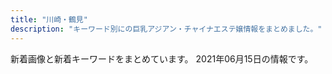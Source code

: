 ```yaml
---
title: "川崎・鶴見"
description: "キーワード別にの巨乳アジアン・チャイナエステ嬢情報をまとめました。"
---
```


新着画像と新着キーワードをまとめています。
2021年06月15日の情報です。

<DmmAffiliateIns />
<KeywordTable
  shops={
    [
    {
        "station": "JR\u9db4\u898b\u99c5\u6771\u53e3",
        "keywords": {},
        "name": "\u30a2\u30f3\u30b8\u30e5",
        "url": "http://relax-aroma.xyz/",
        "img_links": [
            "http://relax-aroma.xyz/images/cg02.jpg",
            "http://relax-aroma.xyz/images/sw_tel.png",
            "http://relax-aroma.xyz/images/cg05.jpg",
            "http://relax-aroma.xyz/images/con01.jpg",
            "http://relax-aroma.xyz/images/cg03.jpg",
            "http://relax-aroma.xyz/images/head_interior.jpg",
            "http://relax-aroma.xyz/images/con02.jpg",
            "http://relax-aroma.xyz/images/sys03.jpg",
            "http://relax-aroma.xyz/images/mainvisual_02.jpg",
            "http://relax-aroma.xyz/images/req_03.jpg",
            "http://relax-aroma.xyz/images/sys01.jpg",
            "http://relax-aroma.xyz/images/sys02.jpg",
            "http://relax-aroma.xyz/images/mainvisual_01_s.jpg",
            "http://relax-aroma.xyz/images/cg04.jpg",
            "http://relax-aroma.xyz/images/mainvisual_01.jpg",
            "http://relax-aroma.xyz/images/cg06.jpg",
            "http://relax-aroma.xyz/images/icon_new.png",
            "http://relax-aroma.xyz/images/con03.jpg",
            "http://relax-aroma.xyz/images/sw_home.png",
            "http://relax-aroma.xyz/images/sns_9_pink.jpg",
            "http://relax-aroma.xyz/images/cg01.jpg",
            "http://relax-aroma.xyz/images/trigger.jpg",
            "http://relax-aroma.xyz/images/head_therapist.jpg"
        ]
    },
    {
        "station": "JR\u9db4\u898b\u99c5\u6771\u53e3",
        "img_links": [],
        "keywords": {},
        "name": "\u521d\u604b",
        "url": "https://hatsukoi.est.cm/"
    },
    {
        "url": "http://www.fukuen.in/",
        "img_links": [
            "http://www.fukuen.in/img/girl/extra/yuki_20210310_7.jpg",
            "http://www.fukuen.in/img/girl/main/smain1749a0bb7126fb76055ba03269b5d845204.jpg",
            "http://www.fukuen.in/img/material/shiatsu4rev1.jpg",
            "http://www.fukuen.in/img/material/sentai1.jpg",
            "http://www.fukuen.in/img/girl/main/smain133ec1dcb677e5be350bb150449f6c30de9.jpg",
            "http://www.fukuen.in/img/girl/main/smain161ccde286216ee7496f9b79d0ccb1211b0.jpg",
            "http://www.fukuen.in/img/material/shiatsu5rev1.jpg",
            "http://www.fukuen.in/img/girl/list/slist7a7cd4a2a61a08aea05c874262bd2983c.jpg",
            "http://www.fukuen.in/img/girl/list/slist1154c6465b3e80f1950af663ae9de86840.jpg",
            "http://www.fukuen.in/img/material/shiatsu1.jpg",
            "http://www.fukuen.in/img/girl/main/smain15318ef4be37dd1bb9ff85c2afa5d75a51b.jpg",
            "http://www.fukuen.in/img/girl/main/smain513f8bf8e4517330b71f7b182328a05400.jpg",
            "http://www.fukuen.in/img/girl/extra/hotaru200809_2min75.jpg",
            "http://www.fukuen.in/img/material/arrow_prev.png",
            "http://www.fukuen.in/img/girl/extra/haruka_20210313_4.jpg",
            "http://www.fukuen.in/img/girl/main/smain23a5f5188f9c41ddb221fc0bead2a8556b.jpg",
            "http://www.fukuen.in/img/girl/extra/haruka_20210313_2.jpg",
            "http://www.fukuen.in/img/girl/extra/yuki_20210310_2.jpg",
            "http://www.fukuen.in/img/girl/extra/haruka_20210313_1.jpg",
            "http://www.fukuen.in/img/girl/main/smain14440463708cafed5ed2857e0fb652102bb.jpg",
            "http://www.fukuen.in/img/girl/main/smain435ef08e32ca6d2936eee599647ef1be42.jpg",
            "http://www.fukuen.in/img/girl/list/swest13a9012a45cd10e4bbf815bf1cd1dfb50a.jpg",
            "http://www.fukuen.in/img/girl/pickup/pickup20210316225343.jpg",
            "http://www.fukuen.in/img/material/oil1.jpg",
            "http://www.fukuen.in/img/material/bath.jpg",
            "http://www.fukuen.in/img/girl/list/slist156b2c0b72e6f061c42ebccbc63e13d7c5.jpg",
            "http://www.fukuen.in/img/girl/main/smain14540463708cafed5ed2857e0fb652102bb.jpg",
            "http://www.fukuen.in/img/girl/extra/haruka_20210313_3.jpg",
            "http://www.fukuen.in/img/girl/list/slist8fbaefba79306aed7d52f3369481c4f79.jpg",
            "http://www.fukuen.in/img/girl/extra/ai_20200914_3.jpg",
            "http://www.fukuen.in/img/girl/main/smain114a604c7246ee7ef21ea1371bf0f8ae541.jpg",
            "http://www.fukuen.in/img/girl/main/smain721ab20435a050b6117e25de016c851a5e.jpg",
            "http://www.fukuen.in/img/material/akasuri1.jpg",
            "http://www.fukuen.in/img/news/news20210611_riri.jpg",
            "http://www.fukuen.in/img/girl/main/smain1632e39562f0230b9b51859f7d67c9ba3fc.jpg",
            "http://www.fukuen.in/img/girl/main/smain1759a0bb7126fb76055ba03269b5d845204.jpg",
            "http://www.fukuen.in/img/girl/main/smain11372fb92a183b52eed6697b1dc18d650f.jpg",
            "http://www.fukuen.in/img/material/akasuri3.jpg",
            "http://www.fukuen.in/img/girl/list/swest4f486b583999cfcec7913d7843c608159.jpg",
            "http://www.fukuen.in/img/girl/main/smain131a9012a45cd10e4bbf815bf1cd1dfb50a.jpg",
            "http://www.fukuen.in/img/girl/main/smain134ec1dcb677e5be350bb150449f6c30de9.jpg",
            "http://www.fukuen.in/img/girl/pickup/pickup20210611102305.jpg",
            "http://www.fukuen.in/img/girl/list/slist13198a095a589d6e99c04b29b48a066f60.jpg",
            "http://www.fukuen.in/img/girl/main/smain82429f69a5e0facf26b5c596ab5374c79a.jpg",
            "http://www.fukuen.in/img/girl/main/smain1435a475e5294d8872e2908b6e44ff2fd28.jpg",
            "http://www.fukuen.in/img/girl/main/smain135ec1dcb677e5be350bb150449f6c30de9.jpg",
            "http://www.fukuen.in/img/material/sentai4.jpg",
            "http://www.fukuen.in/img/girl/main/smain13372fb92a183b52eed6697b1dc18d650f.jpg",
            "http://www.fukuen.in/img/material/shiatsu3.jpg",
            "http://www.fukuen.in/img/girl/main/smain711ab20435a050b6117e25de016c851a5e.jpg",
            "http://www.fukuen.in/img/girl/list/swest1768dbbfdf9b8041399246bb7ae21124f0.jpg",
            "http://www.fukuen.in/img/girl/extra/yuki_20210310_5.jpg",
            "http://www.fukuen.in/img/girl/main/smain15218ef4be37dd1bb9ff85c2afa5d75a51b.jpg",
            "http://www.fukuen.in/img/girl/list/slist21d95f10417cbe687c362ac86a6caaf51.jpg",
            "http://www.fukuen.in/img/girl/main/smain15118ef4be37dd1bb9ff85c2afa5d75a51b.jpg",
            "http://www.fukuen.in/img/girl/main/smain17168dbbfdf9b8041399246bb7ae21124f0.jpg",
            "http://www.fukuen.in/img/girl/main/smain12372fb92a183b52eed6697b1dc18d650f.jpg",
            "http://www.fukuen.in/img/girl/extra/yuki_20210310_6.jpg",
            "http://www.fukuen.in/img/material/sentai2.jpg",
            "http://www.fukuen.in/img/girl/main/smain83429f69a5e0facf26b5c596ab5374c79a.jpg",
            "http://www.fukuen.in/img/girl/extra/ai_20200914_2.jpg",
            "http://www.fukuen.in/img/girl/extra/riri_20210607_6.jpg",
            "http://www.fukuen.in/img/girl/main/smain52fb1c032274e28d599eed619e1bedc3e4.jpg",
            "http://www.fukuen.in/img/girl/list/swest72b8648aae56da25b7c7573dc007cc2de.jpg",
            "http://www.fukuen.in/img/material/front.jpg",
            "http://www.fukuen.in/img/girl/main/smain112a604c7246ee7ef21ea1371bf0f8ae541.jpg",
            "http://www.fukuen.in/img/girl/main/smain8415e8cbb1c49eb7c8caa026cbfa4e5e53.jpg",
            "http://www.fukuen.in/img/girl/extra/hotaru200809_3min75.jpg",
            "http://www.fukuen.in/img/material/shiatsu6.jpg",
            "http://www.fukuen.in/img/girl/main/smain22a5f5188f9c41ddb221fc0bead2a8556b.jpg",
            "http://www.fukuen.in/img/material/oil5.jpg",
            "http://www.fukuen.in/img/girl/main/smain1729a0bb7126fb76055ba03269b5d845204.jpg",
            "http://www.fukuen.in/img/material/image_auth.png",
            "http://www.fukuen.in/img/girl/main/smain1642e39562f0230b9b51859f7d67c9ba3fc.jpg",
            "http://www.fukuen.in/img/material/oil2.jpg",
            "http://www.fukuen.in/img/girl/extra/riri_20210607_1.jpg",
            "http://www.fukuen.in/img/girl/main/smain1739a0bb7126fb76055ba03269b5d845204.jpg",
            "http://www.fukuen.in/img/material/oil3.jpg",
            "http://www.fukuen.in/img/girl/main/smain1622e39562f0230b9b51859f7d67c9ba3fc.jpg",
            "http://www.fukuen.in/img/girl/extra/yuki_20210310_3.jpg",
            "http://www.fukuen.in/img/material/oil6.jpg",
            "http://www.fukuen.in/img/girl/extra/riri_20210607_2.jpg",
            "http://www.fukuen.in/img/girl/main/smain141e48573960397dac752f153b86f52127e.jpg",
            "http://www.fukuen.in/img/girl/extra/risa_20200923_3.jpg",
            "http://www.fukuen.in/img/girl/extra/ai_20200914_1.jpg",
            "http://www.fukuen.in/img/girl/main/smain21a5f5188f9c41ddb221fc0bead2a8556b.jpg",
            "http://www.fukuen.in/img/material/akasuri6rev1.jpg",
            "http://www.fukuen.in/img/girl/list/swest16ccde286216ee7496f9b79d0ccb1211b0.jpg",
            "http://www.fukuen.in/img/girl/list/swest11a00cec64c1902f8f81d6458bd81ecc3.jpg",
            "http://www.fukuen.in/img/material/akasuri4.jpg",
            "http://www.fukuen.in/img/girl/main/smain41f486b583999cfcec7913d7843c608159.jpg",
            "http://www.fukuen.in/img/girl/extra/hotaru200809_4min75.jpg",
            "http://www.fukuen.in/img/camp/20210405_spring.png",
            "http://www.fukuen.in/img/girl/list/swest25902fb05705d4f4dcd3bb55fc78d46ee.jpg",
            "http://www.fukuen.in/img/girl/main/smain746910286ab0a44682bfc6f093f287b998.jpg",
            "http://www.fukuen.in/img/girl/extra/riri_20210607_5.jpg",
            "http://www.fukuen.in/img/girl/main/smain16596f3ae3a738e965bce7cf30f028138bf.jpg",
            "http://www.fukuen.in/img/girl/list/slist48970948df1b5f673ddccf8bdc1c27ca3.jpg",
            "http://www.fukuen.in/img/girl/list/swest5751a73c1d67d106b755f2a10f214b1fb.jpg",
            "http://www.fukuen.in/img/material/sentai6rev1.jpg",
            "http://www.fukuen.in/img/girl/list/slist1768dbbfdf9b8041399246bb7ae21124f0.jpg",
            "http://www.fukuen.in/img/material/akasuri5rev1.jpg",
            "http://www.fukuen.in/img/material/oil4.jpg",
            "http://www.fukuen.in/img/girl/list/slist11a00cec64c1902f8f81d6458bd81ecc3.jpg",
            "http://www.fukuen.in/img/girl/extra/risa_20200923_5.jpg",
            "http://www.fukuen.in/img/camp/20210501.png",
            "http://www.fukuen.in/img/girl/main/smain113a604c7246ee7ef21ea1371bf0f8ae541.jpg",
            "http://www.fukuen.in/img/girl/list/slist14e48573960397dac752f153b86f52127e.jpg",
            "http://www.fukuen.in/img/girl/list/swest1154c6465b3e80f1950af663ae9de86840.jpg",
            "http://www.fukuen.in/img/girl/extra/risa_20200923_1.jpg",
            "http://www.fukuen.in/img/girl/extra/hotaru200809_1min75.jpg",
            "http://www.fukuen.in/img/girl/main/smain81429f69a5e0facf26b5c596ab5374c79a.jpg",
            "http://www.fukuen.in/img/girl/list/slist5751a73c1d67d106b755f2a10f214b1fb.jpg",
            "http://www.fukuen.in/img/girl/main/smain736910286ab0a44682bfc6f093f287b998.jpg",
            "http://www.fukuen.in/img/girl/extra/ai_20200914_4.jpg",
            "http://www.fukuen.in/img/girl/main/smain132ec1dcb677e5be350bb150449f6c30de9.jpg",
            "http://www.fukuen.in/img/girl/pickup/pickup20210316234129.jpg",
            "http://www.fukuen.in/img/girl/list/slist162e6c2df06bb88ecc8206bde612ab9625.jpg",
            "http://www.fukuen.in/img/girl/list/swest8fbaefba79306aed7d52f3369481c4f79.jpg",
            "http://www.fukuen.in/img/girl/extra/yuki_20210310_1.jpg",
            "http://www.fukuen.in/img/material/sentai3.jpg",
            "http://www.fukuen.in/img/girl/list/swest145a475e5294d8872e2908b6e44ff2fd28.jpg",
            "http://www.fukuen.in/img/girl/extra/risa_20200923_4.jpg",
            "http://www.fukuen.in/img/camp/20200610_shinki.jpg",
            "http://www.fukuen.in/img/girl/main/smain53fb1c032274e28d599eed619e1bedc3e4.jpg",
            "http://www.fukuen.in/img/girl/extra/riri_20210607_3.jpg",
            "http://www.fukuen.in/img/girl/list/swest156b2c0b72e6f061c42ebccbc63e13d7c5.jpg",
            "http://www.fukuen.in/img/girl/extra/yuki_20210310_4.jpg",
            "http://www.fukuen.in/img/girl/pickup/pickup20210316230958.jpg",
            "http://www.fukuen.in/img/girl/main/smain425ef08e32ca6d2936eee599647ef1be42.jpg",
            "http://www.fukuen.in/img/girl/pickup/pickup20210608103919.jpg",
            "http://www.fukuen.in/img/girl/extra/riri_20210607_4.jpg",
            "http://www.fukuen.in/img/girl/main/smain115a604c7246ee7ef21ea1371bf0f8ae541.jpg",
            "http://www.fukuen.in/img/girl/extra/haruka_20210313_5.jpg",
            "http://www.fukuen.in/img/material/arrow_next.png",
            "http://www.fukuen.in/img/girl/main/smain1425a475e5294d8872e2908b6e44ff2fd28.jpg",
            "http://www.fukuen.in/img/material/sentai5rev1.jpg",
            "http://www.fukuen.in/img/material/shiatsu2.jpg",
            "http://www.fukuen.in/img/girl/extra/risa_20200923_2.jpg",
            "http://www.fukuen.in/img/material/akasuri2rev1.jpg",
            "http://www.fukuen.in/img/news/news20210611_kaoru.jpg",
            "http://www.fukuen.in/img/girl/main/smain11154c6465b3e80f1950af663ae9de86840.jpg"
        ],
        "name": "\u798f\u7e01\u30fbFUKUEN",
        "station": "JR\u9db4\u898b\u99c5\u6771\u53e3",
        "keywords": {
            "G": 4,
            "\u80f8": 1,
            "\u30bb\u30af\u30b7\u30fc": 2
        }
    },
    {
        "station": "\u9db4\u898b\u99c5\u6771\u53e3",
        "url": "http://t-lucky.work/",
        "name": "Lucky\u30fb\u30e9\u30c3\u30ad\u30fc",
        "keywords": {},
        "img_links": [
            "http://t-lucky.work/staff/aya.jpg",
            "http://t-lucky.work/sp/images/pc.jpg",
            "http://t-lucky.work/sp/img/yuki1.jpg",
            "http://t-lucky.work/img/yuki1.jpg",
            "http://t-lucky.work/sp/images/top.jpg",
            "http://t-lucky.work/images/1.jpg",
            "http://t-lucky.work/sp/staff/yuyu.jpg",
            "http://t-lucky.work/images/int2.jpg",
            "http://t-lucky.work/staff/rina.jpg",
            "http://t-lucky.work/images/staff_t.jpg",
            "http://t-lucky.work/staff/yumi.jpg",
            "http://t-lucky.work/sp/images/int1.jpg",
            "http://t-lucky.work/staff/rei.jpg",
            "http://t-lucky.work/images/news.jpg",
            "http://t-lucky.work/img/rei1.jpg",
            "http://t-lucky.work/images/9.jpg",
            "http://t-lucky.work/images/3.jpg",
            "http://t-lucky.work/sp/staff/aya.jpg",
            "http://t-lucky.work/images/5.jpg",
            "http://t-lucky.work/images/interior_t.jpg",
            "http://t-lucky.work/staff/yuyu.jpg",
            "http://t-lucky.work/images/sys2.jpg",
            "http://t-lucky.work/sp/images/staff_t.jpg",
            "http://t-lucky.work/sp/img/emi1.jpg",
            "http://t-lucky.work/staff/mimi.jpg",
            "http://t-lucky.work/sp/images/ac1.jpg",
            "http://t-lucky.work/sp/images/interior_t.jpg",
            "http://t-lucky.work/sp/images/sys1.jpg",
            "http://t-lucky.work/sp/staff/emi.jpg",
            "http://t-lucky.work/staff/yuki.jpg",
            "http://t-lucky.work/img/yuyu1.jpg",
            "http://t-lucky.work/staff/emi.jpg",
            "http://t-lucky.work/sp/img/rina1.jpg",
            "http://t-lucky.work/sp/images/head.jpg",
            "http://t-lucky.work/sp/images/int2.jpg",
            "http://t-lucky.work/staff/mika.jpg",
            "http://t-lucky.work/images/7.jpg",
            "http://t-lucky.work/sp/img/mimi1.jpg",
            "http://t-lucky.work/images/2.jpg",
            "http://t-lucky.work/images/sys3.jpg",
            "http://t-lucky.work/images/b2.jpg",
            "http://t-lucky.work/sp/img/mika1.jpg",
            "http://t-lucky.work/img/mimi1.jpg",
            "http://t-lucky.work/images/sys1.jpg",
            "http://t-lucky.work/images/head.jpg",
            "http://t-lucky.work/sp/images/menu/staff.jpg",
            "http://t-lucky.work/img/mika1.jpg",
            "http://t-lucky.work/sp/images/sys2.jpg",
            "http://t-lucky.work/images/8.jpg",
            "http://t-lucky.work/sp/img/aya1.jpg",
            "http://t-lucky.work/sp/staff/rina.jpg",
            "http://t-lucky.work/images/ta.jpg",
            "http://t-lucky.work/sp/images/newsb.jpg",
            "http://t-lucky.work/img/emi1.jpg",
            "http://t-lucky.work/sp/images/topgirl.jpg",
            "http://t-lucky.work/sp/img/yuyu1.jpg",
            "http://t-lucky.work/sp/menu/top.jpg",
            "http://t-lucky.work/sp/staff/mimi.jpg",
            "http://t-lucky.work/images/sm.jpg",
            "http://t-lucky.work/images/b3.jpg",
            "http://t-lucky.work/sp/images/rec1.jpg",
            "http://t-lucky.work/images/int1.jpg",
            "http://t-lucky.work/images/b1.jpg",
            "http://t-lucky.work/sp/menu/staff.jpg",
            "http://t-lucky.work/sp/staff/mika.jpg",
            "http://t-lucky.work/sp/img/rei1.jpg",
            "http://t-lucky.work/sp/images/b2.jpg",
            "http://t-lucky.work/sp/menu/interior.jpg",
            "http://t-lucky.work/img/rina1.jpg",
            "http://t-lucky.work/sp/images/news.jpg",
            "http://t-lucky.work/images/tr.jpg",
            "http://t-lucky.work/sp/staff/yuki.jpg",
            "http://t-lucky.work/sp/staff/yumi.jpg",
            "http://t-lucky.work/images/6.jpg",
            "http://t-lucky.work/images/line.png",
            "http://t-lucky.work/img/aya1.jpg",
            "http://t-lucky.work/img/yumi1.jpg",
            "http://t-lucky.work/sp/images/b3.jpg",
            "http://t-lucky.work/sp/images/b1.jpg",
            "http://t-lucky.work/sp/images/tel.jpg",
            "http://t-lucky.work/sp/images/menu/top.jpg",
            "http://t-lucky.work/sp/staff/rei.jpg",
            "http://t-lucky.work/images/4.jpg",
            "http://t-lucky.work/sp/images/footer.jpg",
            "http://t-lucky.work/images/sys4.jpg",
            "http://t-lucky.work/sp/img/yumi1.jpg"
        ]
    },
    {
        "url": "http://cizanasr.xyz/",
        "station": "JR\u9db4\u898b\u99c5\u6771\u53e3",
        "name": "\u7652\u3057\u306e\u7f8e\u4eba",
        "img_links": [
            "http://cizanasr.xyz/static/picture/tit_new.png",
            "http://cizanasr.xyz/static/picture/tit_staff01.png",
            "http://cizanasr.xyz/static/picture/tit_staff02.png",
            "http://cizanasr.xyz/static/picture/sp_tit_therapist.png",
            "http://cizanasr.xyz/uploads/210529/1-210529110451917.jpg",
            "http://cizanasr.xyz/static/picture/tit_therapist.png",
            "http://cizanasr.xyz/static/picture/top.jpg",
            "http://cizanasr.xyz/static/picture/room2.jpg",
            "http://cizanasr.xyz/static/picture/room3.jpg",
            "http://cizanasr.xyz/static/picture/maining.jpg",
            "http://cizanasr.xyz/static/picture/img_tel.png",
            "http://cizanasr.xyz/static/picture/room4.jpg",
            "http://cizanasr.xyz/static/picture/sp_tit_staff02.png",
            "http://cizanasr.xyz/static/picture/sp_tit_new.png",
            "http://cizanasr.xyz/uploads/210529/1-21052911035S39.jpg",
            "http://cizanasr.xyz/uploads/210529/1-210529110422206.jpg",
            "http://cizanasr.xyz/static/picture/sp_tit_staff01.png",
            "http://cizanasr.xyz/static/picture/room1.jpg"
        ],
        "keywords": {
            "D": 4,
            "89": 4,
            "94": 4,
            "C": 8
        }
    },
    {
        "name": "Smile",
        "station": "\u4eac\u6025\u9db4\u898b\u99c5\u6771\u53e3",
        "keywords": {
            "C": 16,
            "D": 4,
            "E": 2
        },
        "img_links": [
            "http://tsurumi-est.xyz/g3.jpg",
            "http://tsurumi-est.xyz/images/s_staff.png",
            "http://cdn.dino-es.com/images/logo/88x31NewDinoEs.png",
            "http://tsurumi-est.xyz/images/g2.jpg",
            "http://tsurumi-est.xyz/images/int2.jpg",
            "http://tsurumi-est.xyz/images/g5.jpg",
            "http://tsurumi-est.xyz/images/int1.jpg",
            "http://tsurumi-est.xyz/images/mobile.png",
            "http://tsurumi-est.xyz/g2.jpg",
            "http://tsurumi-est.xyz/images/flash.jpg",
            "http://tsurumi-est.xyz/images/g3.jpg",
            "http://tsurumi-est.xyz/images/s_staff1.png",
            "http://tsurumi-est.xyz/images/flash2.jpg",
            "http://tsurumi-est.xyz/images/top.jpg",
            "http://tsurumi-est.xyz/images/g0.jpg",
            "http://tsurumi-est.xyz/images/g1.jpg",
            "http://tsurumi-est.xyz/images/mens-esthe1.png",
            "http://momipara.jp/img/link/momi88.jpg",
            "http://tsurumi-est.xyz/g1.jpg",
            "http://tsurumi-est.xyz/g0.jpg"
        ],
        "url": "http://tsurumi-est.xyz/"
    },
    {
        "img_links": [
            "http://deli-esthe.jpn.mn/photos/sites/66/2021/05/2021052910482710.jpg",
            "http://deli-esthe.jpn.mn/images/tit_therapist.png",
            "http://deli-esthe.jpn.mn/images/maining.jpg",
            "http://deli-esthe.jpn.mn/photos/sites/66/2021/05/2021052910430612.jpg",
            "http://deli-esthe.jpn.mn/images/top.jpg",
            "http://deli-esthe.jpn.mn/images/tit_staff02.png",
            "http://deli-esthe.jpn.mn/photos/sites/66/2021/05/2021052910430711.jpg",
            "http://deli-esthe.jpn.mn/images/sp_tit_therapist.png",
            "http://deli-esthe.jpn.mn/images/sp_tit_staff01.png",
            "http://deli-esthe.jpn.mn/images/img_tel.png",
            "http://deli-esthe.jpn.mn/images/sp_tit_staff02.png",
            "http://deli-esthe.jpn.mn/images/tit_new.png",
            "http://deli-esthe.jpn.mn/images/sp_top.jpg",
            "http://deli-esthe.jpn.mn/images/sp_tit_new.png",
            "http://deli-esthe.jpn.mn/photos/sites/66/2021/05/2021052910442895.jpg",
            "http://deli-esthe.jpn.mn/images/tit_staff01.png",
            "http://deli-esthe.jpn.mn/images/room1.jpg",
            "http://deli-esthe.jpn.mn/images/room3.jpg",
            "http://deli-esthe.jpn.mn/images/room2.jpg",
            "http://deli-esthe.jpn.mn/images/card.jpg",
            "http://deli-esthe.jpn.mn/photos/sites/66/2021/05/2021052910533749.jpg",
            "http://deli-esthe.jpn.mn/images/room4.png",
            "http://deli-esthe.jpn.mn/photos/sites/66/2020/06/2020062113130967.jpg"
        ],
        "name": "\u307c\u304f\u306e\u30c7\u30ea\u30a8\u30b9\u30c6",
        "url": "http://deli-esthe.jpn.mn/",
        "station": "JR\u5ddd\u5d0e\u99c5\u6771\u53e3",
        "keywords": {
            "D": 30,
            "E": 4,
            "87": 22,
            "86": 12
        }
    },
    {
        "img_links": [
            "http://www.iyasi-massage.com/images/staff/sta_0z6.jpg",
            "http://www.iyasi-massage.com/images/gallery/gallery_01.jpg",
            "http://www.iyasi-massage.com/images/staff/sta_04.jpg",
            "http://www.iyasi-massage.com/images/top/top_05.jpg",
            "http://www.iyasi-massage.com/images/gallery/gallery_402.jpg",
            "http://www.iyasi-massage.com/images/gallery/gallery_top.jpg",
            "http://www.iyasi-massage.com/images/top/top_02.jpg",
            "http://www.iyasi-massage.com/images/staff_one/staff_one_03.jpg",
            "http://www.iyasi-massage.com/images/staff/sta_0z9.jpg",
            "http://www.iyasi-massage.com/images/gallery/gallery_104.jpg",
            "http://www.iyasi-massage.com/images/staff/sta_010.jpg",
            "http://www.iyasi-massage.com/images/staff_image/staff_d05.jpg",
            "http://www.iyasi-massage.com/images/staff/sta_023.jpg",
            "http://www.iyasi-massage.com/images/system/syatem_303.jpg",
            "http://www.iyasi-massage.com/images/staff_one/staff_one_07.png",
            "http://www.iyasi-massage.com/images/top/top_01.jpg",
            "http://www.iyasi-massage.com/images/staff/sta_08.jpg",
            "http://www.iyasi-massage.com/images/staff/sta_0z2.jpg",
            "http://www.iyasi-massage.com/images/gallery/gallery_401.jpg",
            "http://www.iyasi-massage.com/images/gallery/gallery_103.jpg",
            "http://www.iyasi-massage.com/images/home/index_tel.jpg",
            "http://www.iyasi-massage.com/images/staff_image/staff_d04.jpg",
            "http://www.iyasi-massage.com/images/staff/staff_top.jpg",
            "http://www.iyasi-massage.com/images/staff_image/staff_d01.jpg",
            "http://www.iyasi-massage.com/images/top/top_08.png",
            "http://www.iyasi-massage.com/images/staff/sta_07.jpg",
            "http://www.iyasi-massage.com/images/home/top_qp.jpg",
            "http://www.iyasi-massage.com/images/staff_image/staff_d06.jpg",
            "http://www.iyasi-massage.com/images/staff_one/staff_one_01.jpg",
            "http://www.iyasi-massage.com/images/home/index_page_top.jpg",
            "http://www.iyasi-massage.com/images/home/index_03.jpg",
            "http://www.iyasi-massage.com/images/home/QR.png",
            "http://www.iyasi-massage.com/images/system/syatem_301.jpg",
            "http://www.iyasi-massage.com/images/staff/sta_03.jpg",
            "http://www.iyasi-massage.com/images/staff/sta_01.jpg",
            "http://www.iyasi-massage.com/images/staff_image/staff_d03.jpg",
            "http://www.iyasi-massage.com/images/gallery/gallery_403.jpg",
            "http://www.iyasi-massage.com/images/gallery/gallery_101.jpg",
            "http://www.iyasi-massage.com/images/staff/sta_021.jpg",
            "http://www.iyasi-massage.com/images/gallery/gallery_404.jpg",
            "http://www.iyasi-massage.com/images/system/syatem_302.jpg",
            "http://www.iyasi-massage.com/images/staff/sta_0z12.jpg",
            "http://www.iyasi-massage.com/images/staff_one/staff_one_08.png",
            "http://www.iyasi-massage.com/images/top/top_03.jpg",
            "http://www.iyasi-massage.com/images/gallery/gallery_102.jpg",
            "http://www.iyasi-massage.com/images/staff_image/staff_d02.jpg",
            "http://www.iyasi-massage.com/images/top/top_04.jpg",
            "http://www.iyasi-massage.com/images/home/index_04.jpg",
            "http://www.iyasi-massage.com/images/staff_one/staff_one_02.jpg",
            "http://www.iyasi-massage.com/images/staff_one/staff_one_04.jpg",
            "http://www.iyasi-massage.com/images/staff/sta_0z10.jpg",
            "http://www.iyasi-massage.com/images/top/top_06.jpg",
            "http://www.iyasi-massage.com/images/home/index_qup.jpg",
            "http://www.iyasi-massage.com/images/staff/sta_06.jpg",
            "http://www.iyasi-massage.com/images/staff_one/staff_one_top.jpg",
            "http://www.iyasi-massage.com/images/staff_one/staff_one_05.jpg",
            "http://www.iyasi-massage.com/images/staff/sta_0z8.jpg"
        ],
        "url": "http://www.iyasi-massage.com/",
        "name": "\u6843\u6e90\u90f7",
        "station": "JR\u5ddd\u5d0e\u99c5\u6771\u53e3",
        "keywords": {}
    },
    {
        "station": "JR\u9db4\u898b\u99c5",
        "keywords": {
            "\u4e73": 2,
            "F": 2
        },
        "name": "\u30af\u30e9\u30a6\u30f3\u30fbCrown",
        "url": "http://www.crownman.tank.jp/",
        "img_links": [
            "http://www.crownman.tank.jp/public/20210225-132107-806.jpeg",
            "http://www.crownman.tank.jp/public/20200829-001214-615.jpeg",
            "http://www.crownman.tank.jp/public/20210504-080501-939.jpeg",
            "http://www.crownman.tank.jp/images/contact.png",
            "http://www.crownman.tank.jp/images/h4.jpg",
            "http://www.crownman.tank.jp/ueditor/php/upload/image/20181102/1541123069868367.jpg",
            "http://www.crownman.tank.jp/public/20190410-032921-983.jpeg",
            "http://www.crownman.tank.jp/images/guest.png",
            "http://www.crownman.tank.jp/images/h3.jpg",
            "http://www.crownman.tank.jp/images/h01.jpg",
            "http://www.crownman.tank.jp/public/20190321-014538-796.jpeg",
            "http://www.crownman.tank.jp/public/20181126-115300-843.jpeg",
            "http://www.crownman.tank.jp/public/20210128-093735-441.jpeg",
            "http://www.crownman.tank.jp/images/zj.png",
            "http://www.crownman.tank.jp/public/20210309-102855-324.jpeg",
            "http://www.crownman.tank.jp/public/20210226-091700-151.jpeg",
            "http://www.crownman.tank.jp/public/20210315-113348-885.jpeg",
            "http://www.crownman.tank.jp/public/20191115-170126-469.jpeg",
            "http://www.crownman.tank.jp/public/20191208-161631-393.jpeg",
            "http://www.crownman.tank.jp/public/20210208-142304-974.jpeg",
            "http://www.crownman.tank.jp/public/20191224-193306-968.jpeg",
            "http://www.crownman.tank.jp/images/br.png",
            "http://www.crownman.tank.jp/public/20210214-132800-589.jpeg",
            "http://www.crownman.tank.jp/images/scrollToTop.png",
            "http://www.crownman.tank.jp/public/20190809-023452-629.jpeg",
            "http://www.crownman.tank.jp/public/20201225-105416-366.jpeg",
            "http://www.crownman.tank.jp/public/20191220-000813-127.jpeg",
            "http://www.crownman.tank.jp/public/20210601-123201-393.jpeg",
            "http://www.crownman.tank.jp/public/20191102-172721-416.jpeg",
            "http://www.crownman.tank.jp/public/20210219-091840-338.jpeg",
            "http://www.crownman.tank.jp/images/h5.jpg",
            "http://www.crownman.tank.jp/images/h02.jpg",
            "http://www.crownman.tank.jp/public/20210615-000828-824.jpeg",
            "http://www.crownman.tank.jp/public/20210603-000118-225.jpeg",
            "http://www.crownman.tank.jp/public/20201114-223303-188.jpeg",
            "http://www.crownman.tank.jp/public/20181102-021343-999.jpeg",
            "http://www.crownman.tank.jp/public/20190512-114325-285.jpeg",
            "http://www.crownman.tank.jp/public/20201211-095449-581.jpeg",
            "http://www.crownman.tank.jp/images/jt.png",
            "http://www.crownman.tank.jp/public/20181102-021419-221.jpeg",
            "http://www.crownman.tank.jp/public/20200829-204316-579.jpeg",
            "http://www.crownman.tank.jp/images/fj.png",
            "http://www.crownman.tank.jp/public/20181102-021404-733.jpeg",
            "http://www.crownman.tank.jp/public/20181101-091932-723.jpeg",
            "http://www.crownman.tank.jp/public/20210512-181627-885.jpeg",
            "http://www.crownman.tank.jp/images/lj.png",
            "http://www.crownman.tank.jp/public/20190614-225752-699.jpeg",
            "http://www.crownman.tank.jp/ueditor/php/upload/image/20200828/1598625782230952.jpeg",
            "http://www.crownman.tank.jp/public/20210217-094543-773.jpeg",
            "http://www.crownman.tank.jp/public/20190103-235102-103.jpeg",
            "http://www.crownman.tank.jp/public/20210603-001321-627.jpeg",
            "http://www.crownman.tank.jp/public/20210319-004011-852.jpeg",
            "http://www.crownman.tank.jp/images/xw.png",
            "http://www.crownman.tank.jp/images/br1.png",
            "http://www.crownman.tank.jp/public/20181102-021325-742.jpeg",
            "http://www.crownman.tank.jp/public/20190516-130732-500.jpeg",
            "http://www.crownman.tank.jp/public/20181103-143855-981.jpeg",
            "http://www.crownman.tank.jp/public/20190404-200155-177.jpeg",
            "http://www.crownman.tank.jp/public/20210414-180217-393.jpeg",
            "http://www.crownman.tank.jp/images/lyb.png"
        ]
    },
    {
        "img_links": [
            "http://asatsuyu-es.com/images/top01.jpg",
            "http://asatsuyu-es.com/images/newfacetiao.jpg",
            "http://asatsuyu-es.com/images/room6.jpg",
            "http://asatsuyu-es.com/images/room3.jpg",
            "http://asatsuyu-es.com/images/room1.jpg",
            "http://asatsuyu-es.com/images/room2.jpg",
            "http://asatsuyu-es.com/images/picktiao.jpg",
            "http://asatsuyu-es.com/images/st05b.jpg",
            "http://asatsuyu-es.com/images/zi_staff.png",
            "http://asatsuyu-es.com/images/st03b.jpg",
            "http://asatsuyu-es.com/images/st05.jpg",
            "http://asatsuyu-es.com/images/mobile.jpg",
            "http://asatsuyu-es.com/images/st04.jpg",
            "http://asatsuyu-es.com/images/st02.jpg",
            "http://asatsuyu-es.com/images/st03.jpg",
            "http://asatsuyu-es.com/images/st01.jpg",
            "http://asatsuyu-es.com/images/room4.jpg",
            "http://asatsuyu-es.com/images/newtiao.jpg"
        ],
        "keywords": {
            "C": 12,
            "D": 2,
            "86": 1,
            "87": 1
        },
        "station": "JR\u9db4\u898b\u99c5\u897f\u53e3",
        "name": "\u671d\u9732",
        "url": "http://asatsuyu-es.com/"
    },
    {
        "keywords": {},
        "station": "JR\u5ddd\u5d0e\u99c5\u6771\u53e3",
        "url": "http://iyashi-kaze.oks.bz/",
        "img_links": [],
        "name": "\u7652\u3057\u98a8\uff5e\u3044\u3084\u3057\u304b\u305c\uff5e"
    },
    {
        "name": "\u7518\u5473\u6599",
        "keywords": {
            "85": 16,
            "C": 12,
            "D": 64,
            "86": 48
        },
        "img_links": [
            "https://kanmiryou.xyz.mn/images/tel.jpg",
            "https://kanmiryou.xyz.mn/images/s2.jpg",
            "https://kanmiryou.xyz.mn/photos/sites/40/2021/03/2021030614173724.jpg",
            "https://kanmiryou.xyz.mn/images/mobile.jpg",
            "https://kanmiryou.xyz.mn/photos/sites/40/2021/03/2021030614173780.jpg",
            "https://kanmiryou.xyz.mn/images/room4.jpg",
            "https://kanmiryou.xyz.mn/photos/sites/40/2021/03/2021030618231353.jpg",
            "https://kanmiryou.xyz.mn/images/room3.jpg",
            "https://kanmiryou.xyz.mn/images/s_staff.jpg",
            "https://kanmiryou.xyz.mn/images/room1.jpg",
            "https://kanmiryou.xyz.mn/images/s_face.jpg",
            "https://kanmiryou.xyz.mn/images/s_link.jpg",
            "https://kanmiryou.xyz.mn/images/news_bj2.jpg",
            "https://kanmiryou.xyz.mn/images/s_news.jpg",
            "https://kanmiryou.xyz.mn/images/s1.jpg",
            "https://kanmiryou.xyz.mn/photos/sites/40/2021/03/2021030614173823.jpg",
            "https://kanmiryou.xyz.mn/images/new.jpg",
            "https://kanmiryou.xyz.mn/images/top.jpg",
            "https://kanmiryou.xyz.mn/images/room2.jpg"
        ],
        "station": "JR\u5ddd\u5d0e\u99c5\u6771\u53e3",
        "url": "https://kanmiryou.xyz.mn/"
    },
    {
        "img_links": [
            "http://rabbit.est.cm/photos/sites/29/2020/11/2020110707012088.jpg",
            "http://rabbit.est.cm/images/acc3.jpg",
            "http://rabbit.est.cm/images/top.jpg",
            "http://rabbit.est.cm/images/s_staff.png",
            "http://rabbit.est.cm/images/pick.png",
            "http://rabbit.est.cm/photos/sites/29/2017/09/2017090411494123.jpg",
            "http://rabbit.est.cm/photos/sites/29/2017/03/188375621118420915.jpg",
            "http://rabbit.est.cm/images/acc2.jpg",
            "http://rabbit.est.cm/images/nbj2.jpg",
            "http://rabbit.est.cm/images/s_news.png",
            "http://rabbit.est.cm/photos/sites/29/2017/02/3.jpg",
            "http://rabbit.est.cm/photos/sites/29/2018/08/2018081709473259.jpg",
            "http://rabbit.est.cm/photos/sites/29/2017/04/01.jpg",
            "http://rabbit.est.cm/images/nbj3.jpg",
            "http://rabbit.est.cm/photos/sites/29/2017/03/girls03.jpg",
            "http://rabbit.est.cm/images/acc4.jpg",
            "http://rabbit.est.cm/images/mobile.jpg",
            "http://rabbit.est.cm/images/acc5.jpg"
        ],
        "name": "\u7e01\u5712",
        "keywords": {
            "86": 16,
            "D": 16
        },
        "url": "http://rabbit.est.cm/",
        "station": "JR\u5ddd\u5d0e\u99c5\u6771\u53e3"
    },
    {
        "station": "JR\u9db4\u898b\u99c5\u6771\u53e3",
        "keywords": {},
        "img_links": [
            "https://hitomebore.tokyo/img/r3.jpg",
            "https://hitomebore.tokyo/img/images/nav_01.png",
            "https://hitomebore.tokyo/img/images/nav_03.png",
            "https://hitomebore.tokyo/img/images/nav_02.png",
            "https://hitomebore.tokyo/img/images/nav_06.png",
            "https://hitomebore.tokyo/img/r4.jpg",
            "https://hitomebore.tokyo/img/r2.jpg",
            "https://hitomebore.tokyo/img/images/nav_05.png",
            "https://hitomebore.tokyo/img/images/nav_04.png",
            "https://hitomebore.tokyo/img/r1.jpg"
        ],
        "url": "https://hitomebore.tokyo/",
        "name": "\u4e00\u76ee\u60da\u308c"
    },
    {
        "station": "JR\u5ddd\u5d0e\u99c5\u6771\u53e3",
        "keywords": {
            "C": 13
        },
        "name": "\u7652\u5065\u697d",
        "img_links": [
            "http://es-china.info/images/s_pickup.png",
            "http://es-china.info/staff/sayuri3.jpg",
            "http://es-china.info/staff/ai1.jpg",
            "http://es-china.info/staff/sayuri1.jpg",
            "http://es-china.info/staff/sasa1.jpg",
            "http://es-china.info/staff/sasa2.jpg",
            "http://es-china.info/images/s_ranking.png",
            "http://es-china.info/staff/emi2.jpg",
            "http://es-china.info/images/room2.jpg",
            "http://es-china.info/staff/emi1.jpg",
            "http://es-china.info/images/mobile.jpg",
            "http://es-china.info/images/room1.jpg",
            "http://es-china.info/staff/ran1.jpg",
            "http://es-china.info/images/line.png",
            "http://es-china.info/images/s_news.png",
            "http://es-china.info/images/r3.jpg",
            "http://es-china.info/staff/ran2.jpg",
            "http://es-china.info/staff/ai2.jpg",
            "http://es-china.info/staff/risa1.jpg",
            "http://es-china.info/staff/risa2.jpg",
            "http://es-china.info/images/room3.jpg",
            "http://es-china.info/images/s_zysx.png",
            "http://es-china.info/staff/sayuri2.jpg",
            "http://es-china.info/images/s_staff.png",
            "http://es-china.info/images/room4.jpg",
            "http://es-china.info/images/s_newface.png",
            "http://es-china.info/images/no1.png"
        ],
        "url": "http://es-china.info/"
    },
    {
        "url": "http://tsurumisakura.este88.com/",
        "station": "JR\u9db4\u898b\u99c5\u897f\u53e3",
        "name": "\u3055\u304f\u3089",
        "img_links": [
            "http://tsurumisakura.este88.com/images/m1.jpg",
            "http://tsurumisakura.este88.com/images/tel2.png",
            "http://tsurumisakura.este88.com/images/info.png",
            "http://tsurumisakura.este88.com/images/slider-img002.jpg",
            "http://tsurumisakura.este88.com/files/004.jpg",
            "http://tsurumisakura.este88.com/images/b-tel.png",
            "http://tsurumisakura.este88.com/files/miyuki1.jpg",
            "http://tsurumisakura.este88.com/files/hitomi1.jpg",
            "http://tsurumisakura.este88.com/files/minami1.jpg",
            "http://tsurumisakura.este88.com/images/m4.jpg",
            "http://tsurumisakura.este88.com/images/slider-img001.jpg",
            "http://tsurumisakura.este88.com/images/m6.jpg",
            "http://tsurumisakura.este88.com/images/m3.jpg",
            "http://tsurumisakura.este88.com/files/sayuri1.jpg",
            "http://tsurumisakura.este88.com/images/b-online.png",
            "http://tsurumisakura.este88.com/files/miho1.jpg",
            "http://tsurumisakura.este88.com/images/m2.jpg"
        ],
        "keywords": {
            "92": 8,
            "88": 8,
            "86": 8,
            "93": 8,
            "87": 10,
            "E": 8,
            "89": 6,
            "D": 24,
            "C": 8
        }
    },
    {
        "keywords": {},
        "name": "\u4eba\u9b5a\u306e\u604b",
        "url": "http://genkimori.ests.jp/",
        "img_links": [],
        "station": "JR\u9db4\u898b\u99c5\u6771\u53e3"
    },
    {
        "station": "JR\u77e2\u5411\u99c5\u897f\u53e3",
        "img_links": [
            "https://tanoshii.xyz.mn/photos/sites/44/2021/04/2021042710162393.jpg",
            "https://tanoshii.xyz.mn/images/s_link.png",
            "https://tanoshii.xyz.mn/images/news.jpg",
            "https://tanoshii.xyz.mn/images/mobile.jpg",
            "https://tanoshii.xyz.mn/images/ntop.png",
            "https://tanoshii.xyz.mn/photos/sites/44/2021/05/2021052503320637.jpg",
            "https://tanoshii.xyz.mn/photos/sites/44/2021/04/2021042710173888.jpg",
            "https://tanoshii.xyz.mn/photos/sites/44/2021/04/2021042710162415.jpg",
            "https://tanoshii.xyz.mn/images/s_staff.png",
            "https://tanoshii.xyz.mn/images/top.png",
            "https://tanoshii.xyz.mn/photos/sites/44/2021/04/2021042710162377.jpg"
        ],
        "url": "https://tanoshii.xyz.mn/",
        "name": "\u697d\u3057\u3044",
        "keywords": {
            "E": 2,
            "C": 13,
            "87": 2,
            "86": 6,
            "85": 2,
            "D": 8
        }
    },
    {
        "station": "\u4eac\u6025\u9db4\u898b\u99c5\u6771\u53e3",
        "url": "http://baburin.iest.info/",
        "img_links": [
            "http://baburin.iest.info/images/acc1.jpg",
            "http://baburin.iest.info/images/s_news.jpg",
            "http://baburin.iest.info/images/mibile.jpg",
            "http://baburin.iest.info/images/s_pick.jpg",
            "http://baburin.iest.info/photos/sites/2/2018/12/2018120114132410.jpg",
            "http://baburin.iest.info/images/acc.jpg",
            "http://baburin.iest.info/photos/sites/2/2018/06/2018062508384319.jpg",
            "http://baburin.iest.info/images/s_info.jpg",
            "http://baburin.iest.info/photos/sites/2/2020/10/2020100615314175.jpg",
            "http://baburin.iest.info/photos/sites/2/2019/12/2019121012290043.jpg",
            "http://baburin.iest.info/photos/sites/2/2020/02/2020020617495273.jpg",
            "http://baburin.iest.info/photos/sites/2/2018/07/2018072409124390.jpg",
            "http://baburin.iest.info/photos/sites/2/2020/02/2020021216314936.jpg",
            "http://baburin.iest.info/images/s_staff.jpg",
            "http://baburin.iest.info/photos/sites/2/2018/11/2018112214225177.jpg",
            "http://baburin.iest.info/photos/sites/2/2019/12/2019121012271150.jpg",
            "http://baburin.iest.info/images/staff0.jpg",
            "http://baburin.iest.info/photos/sites/2/2018/10/2018103017042054.jpg",
            "http://baburin.iest.info/photos/sites/2/2019/12/2019121112381870.jpg",
            "http://baburin.iest.info/images/top.png",
            "http://baburin.iest.info/photos/sites/2/2018/03/1.jpg",
            "http://baburin.iest.info/photos/sites/2/2019/12/2019121012234134.jpg",
            "http://baburin.iest.info/photos/sites/2/2018/09/2018091006542340.jpg",
            "http://baburin.iest.info/photos/sites/2/2019/06/2019062312555740.jpg",
            "http://baburin.iest.info/images/s_face.jpg",
            "http://baburin.iest.info/photos/sites/2/2018/06/2018063004421199.jpg"
        ],
        "keywords": {
            "87": 133,
            "D": 188,
            "E": 19,
            "83": 19,
            "85": 57,
            "82": 19,
            "C": 76,
            "86": 76,
            "88": 17
        },
        "name": "\u30d0\u30d6\u308a\u3093\u5a18"
    },
    {
        "name": "HaNa",
        "img_links": [
            "http://www.play-land.work/img/yukari1.jpg",
            "http://www.play-land.work/sp/images/2.jpg",
            "http://www.play-land.work/sp/images/newface.png",
            "http://www.play-land.work/images/b2.jpg",
            "http://www.play-land.work/sp/images/sys1.png",
            "http://www.play-land.work/sp/img/hinano1.jpg",
            "http://www.play-land.work/img/hinano1.jpg",
            "http://www.play-land.work/images/line.jpg",
            "http://www.play-land.work/sp/img/yukari1.jpg",
            "http://www.play-land.work/sp/images/sys2.png",
            "http://www.play-land.work/sp/staff/hinano.jpg",
            "http://www.play-land.work/images/int1.jpg",
            "http://www.play-land.work/sp/images/line.jpg",
            "http://www.play-land.work/sp/images/footer.jpg",
            "http://www.play-land.work/sp/images/topgirl.png",
            "http://www.play-land.work/staff/hosino.jpg",
            "http://www.play-land.work/images/sm.jpg",
            "http://www.play-land.work/images/newface.jpg",
            "http://www.play-land.work/images/staff_t.jpg",
            "http://www.play-land.work/images/b1.jpg",
            "http://www.play-land.work/img/saki1.jpg",
            "http://www.play-land.work/sp/images/rec1.jpg",
            "http://www.play-land.work/sp/images/int1.png",
            "http://www.play-land.work/images/head.jpg",
            "http://www.play-land.work/sp/images/head.jpg",
            "http://www.play-land.work/images/b3.jpg",
            "http://www.play-land.work/sp/images/1.jpg",
            "http://www.play-land.work/sp/images/b2.jpg",
            "http://www.play-land.work/sp/images/3.jpg",
            "http://www.play-land.work/sp/images/sys3.png",
            "http://www.play-land.work/images/rec2.jpg",
            "http://www.play-land.work/images/3.jpg",
            "http://www.play-land.work/staff/yukari.jpg",
            "http://www.play-land.work/sp/staff/hosino.jpg",
            "http://www.play-land.work/sp/images/b3.jpg",
            "http://www.play-land.work/images/tgirl.jpg",
            "http://www.play-land.work/sp/images/tel.png",
            "http://www.play-land.work/images/twitter_t.jpg",
            "http://www.play-land.work/sp/staff/yukari.jpg",
            "http://www.play-land.work/sp/img/saki1.jpg",
            "http://www.play-land.work/images/ac1.jpg",
            "http://www.play-land.work/img/hosino1.jpg",
            "http://www.play-land.work/sp/images/rec2.png",
            "http://www.play-land.work/images/sys3.jpg",
            "http://www.play-land.work/sp/images/4.jpg",
            "http://www.play-land.work/images/sys2.jpg",
            "http://www.play-land.work/sp/img/hosino1.jpg",
            "http://www.play-land.work/sp/staff/saki.jpg",
            "http://www.play-land.work/images/rec1.jpg",
            "http://www.play-land.work/sp/images/b1.jpg",
            "http://www.play-land.work/sp/images/twitter.png",
            "http://www.play-land.work/images/4.jpg",
            "http://www.play-land.work/staff/hinano.jpg",
            "http://www.play-land.work/sp/images/ac1.jpg",
            "http://www.play-land.work/images/b4.jpg",
            "http://www.play-land.work/images/2.jpg",
            "http://www.play-land.work/sp/images/int3.jpg",
            "http://www.play-land.work/sp/images/int4.jpg",
            "http://www.play-land.work/sp/images/int2.jpg",
            "http://www.play-land.work/images/1.jpg",
            "http://www.play-land.work/sp/images/interior_t.png",
            "http://www.play-land.work/images/int2.jpg",
            "http://www.play-land.work/sp/images/staff_t.png",
            "http://www.play-land.work/images/sys1.jpg",
            "http://www.play-land.work/images/interior_t.jpg",
            "http://www.play-land.work/staff/saki.jpg"
        ],
        "keywords": {},
        "station": "\u4eac\u6025\u9db4\u898b\u99c5\u6771\u53e3",
        "url": "http://www.play-land.work/"
    },
    {
        "img_links": [],
        "name": "GooD",
        "station": "JR\u9db4\u898b\u99c5\u6771\u53e3",
        "url": "http://good.abnavi.info/",
        "keywords": {}
    },
    {
        "name": "\u5929\u4f7f\u306e\u604b",
        "url": "http://h-yousei.xyz/",
        "station": "JR\u9db4\u898b\u99c5\u897f\u53e3",
        "img_links": [
            "http://h-yousei.xyz/images/r1.jpg",
            "http://h-yousei.xyz/images/g2.jpg",
            "http://h-yousei.xyz/images/mobile.png",
            "http://h-yousei.xyz/images/g3.jpg",
            "http://h-yousei.xyz/images/top1.jpg",
            "http://h-yousei.xyz/images/r2.jpg",
            "http://h-yousei.xyz/images/r4.jpg",
            "http://h-yousei.xyz/images/tite_staff.png",
            "http://h-yousei.xyz/images/g1.jpg",
            "http://h-yousei.xyz/images/tite-staff.png",
            "http://h-yousei.xyz/images/b1.jpg",
            "http://h-yousei.xyz/images/top.png",
            "http://h-yousei.xyz/images/tit-newface.png",
            "http://h-yousei.xyz/images/g0.jpg",
            "http://h-yousei.xyz/images/tit-new.png",
            "http://h-yousei.xyz/images/b2.jpg",
            "http://h-yousei.xyz/images/r3.jpg"
        ],
        "keywords": {
            "C": 7
        }
    },
    {
        "keywords": {
            "C": 32,
            "86": 16,
            "\u30bb\u30af\u30b7\u30fc": 3,
            "D": 40,
            "89": 8,
            "87": 16,
            "88": 16,
            "85": 16
        },
        "img_links": [
            "https://moon-beauty.jp/images/staff/ran23_01.png",
            "https://moon-beauty.jp/wp/wp-content/uploads/2020/09/costume.png",
            "https://moon-beauty.jp/wp/wp-content/uploads/2017/11/4.png",
            "https://moon-beauty.jp/images/costume/sailorgirl01.png",
            "https://moon-beauty.jp/wp/wp-content/uploads/2017/11/27e7586ba3689c74b6428ec7dbfe02a6.jpg",
            "https://moon-beauty.jp/wp/wp-content/uploads/2017/11/play.png",
            "https://moon-beauty.jp/images/staff/nana25_02.png",
            "https://moon-beauty.jp/wp/wp-content/uploads/2017/12/dde33c6f84f42b29abc164fed911749d.jpg",
            "https://moon-beauty.jp/wp/wp-content/uploads/2017/12/dde33c6f84f42b29abc164fed911749d-700x1246.jpg",
            "https://moon-beauty.jp/wp/wp-content/uploads/2017/12/7e6728877b7be3eba7dacfced12e3481.jpg",
            "https://moon-beauty.jp/images/costume/nursegirl01.png",
            "https://moon-beauty.jp/wp/wp-content/uploads/2017/11/campaign1711-700x327.jpg",
            "https://moon-beauty.jp/wp/wp-content/uploads/2017/11/1.png",
            "https://moon-beauty.jp/wp/wp-content/uploads/2021/03/202103_80_campaign.png",
            "https://moon-beauty.jp/wp/wp-content/uploads/2020/09/mirai_info.png",
            "https://moon-beauty.jp/wp/wp-content/uploads/2017/12/1d7d7d3df21218cb91cce28ca987dca8.jpg",
            "https://moon-beauty.jp/wp/wp-content/uploads/2019/09/1910campaign01-700x327.png",
            "https://moon-beauty.jp/images/costume/cabinattendant01.png",
            "https://moon-beauty.jp/wp/wp-content/uploads/2017/11/6a08b9c7e55a068553569af35285dd93-700x1244.jpg",
            "https://moon-beauty.jp/wp/wp-content/uploads/2020/06/202006campaign-700x327.png",
            "https://moon-beauty.jp/wp/wp-content/uploads/2019/09/1910campaign02-700x327.png",
            "https://moon-beauty.jp/wp/wp-content/uploads/2017/11/mb_interior01.png",
            "https://moon-beauty.jp/wp/wp-content/uploads/2021/03/202103_100_campaign2.png",
            "https://moon-beauty.jp/wp/wp-content/uploads/2017/11/5.png",
            "https://moon-beauty.jp/images/costume/nursegirl002.png",
            "https://moon-beauty.jp/wp/wp-content/uploads/2017/11/6a08b9c7e55a068553569af35285dd93.jpg",
            "https://moon-beauty.jp/wp/wp-content/uploads/2019/09/cosplay02.png",
            "https://moon-beauty.jp/images/staff/eri21_01.png",
            "https://moon-beauty.jp/wp/wp-content/uploads/2017/12/3addf91ad6b786b4c3fd2e4322dc1181.jpg",
            "https://moon-beauty.jp/wp/wp-content/uploads/2019/07/1907campaign01.png",
            "https://moon-beauty.jp/images/staff/momoka22_01.png",
            "https://moon-beauty.jp/images/costume/cabinattendant02.png",
            "https://moon-beauty.jp/wp/wp-content/uploads/2017/11/top02.png",
            "https://moon-beauty.jp/wp/wp-content/uploads/2017/11/9ac2dcf4d411d36df940a44359d1e597.jpg",
            "https://moon-beauty.jp/wp/wp-content/uploads/2019/07/1907campaign01-700x327.png",
            "https://moon-beauty.jp/wp/wp-content/uploads/2020/09/rika_info.png",
            "https://moon-beauty.jp/wp/wp-content/uploads/2017/12/1d7d7d3df21218cb91cce28ca987dca8-700x1246.jpg",
            "https://moon-beauty.jp/images/costume/cheergirl02.png",
            "https://moon-beauty.jp/wp/wp-content/uploads/2017/11/mb_front.png",
            "https://moon-beauty.jp/wp/wp-content/uploads/2019/09/cosplay01.png",
            "https://moon-beauty.jp/images/staff/nana25_01.png",
            "https://moon-beauty.jp/wp/wp-content/uploads/2019/12/xmas2019_2.jpg",
            "https://moon-beauty.jp/wp/wp-content/uploads/2019/12/xmas2019_2-700x327.jpg",
            "https://moon-beauty.jp/wp/wp-content/uploads/2017/12/3985d5f04f99b7c5a1b4662bcc831575.jpg",
            "https://moon-beauty.jp/wp/wp-content/uploads/2020/01/2002campaign-700x327.png",
            "https://moon-beauty.jp/wp/wp-content/uploads/2019/12/xmas2019.jpg",
            "https://moon-beauty.jp/images/staff/hikari23_01.png",
            "https://moon-beauty.jp/images/staff/izumi23_01.png",
            "https://moon-beauty.jp/images/costume/cheergirl01.png",
            "https://moon-beauty.jp/wp/wp-content/uploads/2017/12/11e78c1189d1307c1c0528ca01cf193e.jpg",
            "https://moon-beauty.jp/images/campaign2017.jpg",
            "https://moon-beauty.jp/images/staff/rika22_02.png",
            "https://moon-beauty.jp/wp/wp-content/uploads/2017/12/3addf91ad6b786b4c3fd2e4322dc1181-700x1246.jpg",
            "https://moon-beauty.jp/wp/wp-content/uploads/2019/07/1907campaign02-700x327.png",
            "https://moon-beauty.jp/wp/wp-content/uploads/2021/05/estama_log.png",
            "https://moon-beauty.jp/wp/wp-content/uploads/2017/11/3.png",
            "https://moon-beauty.jp/wp/wp-content/uploads/2017/11/mb_front2.png",
            "https://moon-beauty.jp/wp/wp-content/uploads/2019/07/1907campaign02.png",
            "https://moon-beauty.jp/wp/wp-content/uploads/2017/11/6.png",
            "https://moon-beauty.jp/images/staff/rika22_01.png",
            "https://moon-beauty.jp/wp/wp-content/uploads/2017/11/top03.png",
            "https://moon-beauty.jp/wp/wp-content/uploads/2019/11/1911campaign01-700x327.png",
            "https://moon-beauty.jp/images/staff/staff.png",
            "https://moon-beauty.jp/images/costume/sailorgirl02.png",
            "https://moon-beauty.jp/wp/wp-content/uploads/2017/11/mb_shower.png",
            "https://moon-beauty.jp/images/staff/mirai23.png",
            "https://moon-beauty.jp/wp/wp-content/uploads/2020/09/nana_info.png",
            "https://moon-beauty.jp/wp/wp-content/uploads/2017/11/top01-1.png",
            "https://moon-beauty.jp/wp/wp-content/uploads/2017/11/top01-1-700x459.png",
            "https://moon-beauty.jp/wp/wp-content/uploads/2018/09/mb_road02.png",
            "https://moon-beauty.jp/wp/wp-content/uploads/2018/09/mb_front4.png",
            "https://moon-beauty.jp/wp/wp-content/uploads/2020/02/2002sp_campaign-700x327.png",
            "https://moon-beauty.jp/images/staff/emi24_1.png",
            "https://moon-beauty.jp/wp/wp-content/uploads/2019/11/1911campaign01.png",
            "https://moon-beauty.jp/wp/wp-content/uploads/2017/11/27e7586ba3689c74b6428ec7dbfe02a6-700x1244.jpg",
            "https://moon-beauty.jp/images/staff/hikari23_02.png",
            "https://moon-beauty.jp/wp/wp-content/uploads/2017/11/484697b90c0612750e1d8c7c971a16f8.jpg"
        ],
        "name": "\u6708\u4e0b\u7f8e\u4eba",
        "station": "JR\u9db4\u898b\u99c5\u6771\u53e3",
        "url": "https://moon-beauty.jp/"
    },
    {
        "name": "\u723d\u3084\u304b\u306a\u671d",
        "station": "JR\u5ddd\u5d0e\u99c5\u6771\u53e3",
        "url": "http://massage-salon.xyz/",
        "keywords": {},
        "img_links": [
            "http://massage-salon.xyz/wp-content/uploads/2019/02/IMG_0142-686x1024.jpg",
            "http://massage-salon.xyz/wp-content/uploads/2019/02/IMG_0142-500x750.jpg",
            "http://massage-salon.xyz/wp-content/uploads/2018/12/img_6768-181x300.jpg",
            "http://cdn.dino-es.com/images/logo/200x40DinoEs.png",
            "http://massage-salon.xyz/wp-content/uploads/2018/04/s3-500x467.jpg",
            "http://massage-salon.xyz/wp-content/uploads/2018/04/s2.jpg",
            "http://massage-salon.xyz/wp-content/uploads/2018/12/img_6766-182x300.jpg",
            "http://massage-salon.xyz/wp-content/uploads/2018/12/img_6766.jpg",
            "http://massage-salon.xyz/wp-content/uploads/2018/04/s1-500x466.jpg",
            "http://massage-salon.xyz/wp-content/uploads/2018/04/s3.jpg",
            "http://massage-salon.xyz/wp-content/uploads/2018/11/IMG_6692-300x200.jpg",
            "http://massage-salon.xyz/wp-content/themes/template-salon2/images/main3.jpg",
            "http://massage-salon.xyz/wp-content/uploads/2018/04/s4.jpg",
            "http://massage-salon.xyz/wp-content/uploads/2019/02/IMG_0144-185x300.jpg",
            "http://massage-salon.xyz/wp-content/uploads/2019/02/IMG_0144.jpg",
            "http://massage-salon.xyz/wp-content/uploads/2019/02/IMG_0144-500x750.jpg",
            "http://massage-salon.xyz/wp-content/themes/template-salon2/images/noimg.jpg",
            "http://massage-salon.xyz/wp-content/uploads/2018/04/s1.jpg",
            "http://massage-salon.xyz/wp-content/uploads/2019/03/IMG_0208-300x200.jpg",
            "http://massage-salon.xyz/wp-content/themes/template-salon2/images/main1.jpg",
            "http://massage-salon.xyz/wp-content/uploads/2019/02/IMG_0142-201x300.jpg",
            "http://massage-salon.xyz/wp-content/themes/template-salon2/images/header-tel.png",
            "http://massage-salon.xyz/wp-content/uploads/2018/04/s2-500x467.jpg",
            "http://massage-salon.xyz/wp-content/uploads/2018/04/s4-500x467.jpg",
            "http://massage-salon.xyz/wp-content/uploads/2018/12/img_6768.jpg",
            "http://massage-salon.xyz/wp-content/themes/template-salon2/images/main2.jpg"
        ]
    },
    {
        "station": "JR\u77e2\u5411\u99c5\u897f\u53e3",
        "keywords": {
            "83": 3,
            "82": 3,
            "C": 21
        },
        "name": "\u5bf5\u6df1\u82b1\u98a8",
        "img_links": [
            "http://kafu.ests.co/photos/sites/7/2017/02/1.jpg",
            "http://kafu.ests.co/images/top.png",
            "http://kafu.ests.co/images/s_mobile.jpg",
            "http://kafu.ests.co/images/nbj1.jpg",
            "http://kafu.ests.co/images/room4.jpg",
            "http://kafu.ests.co/photos/sites/7/2017/10/2017101205420191.jpg",
            "http://kafu.ests.co/images/nbj3.jpg",
            "http://kafu.ests.co/images/face_bj.jpg",
            "http://kafu.ests.co/images/s_face.jpg",
            "http://kafu.ests.co/photos/sites/7/2017/10/2017100904034561.png",
            "http://kafu.ests.co/images/mobile.jpg",
            "http://kafu.ests.co/images/room3.jpg",
            "http://kafu.ests.co/images/room1.jpg",
            "http://kafu.ests.co/images/s_pick.jpg",
            "http://kafu.ests.co/images/line.jpg",
            "http://kafu.ests.co/photos/sites/7/2017/02/2.jpg",
            "http://kafu.ests.co/images/face_bj3.jpg",
            "http://kafu.ests.co/images/s_staff1.jpg",
            "http://kafu.ests.co/images/s_news.jpg",
            "http://kafu.ests.co/images/s_link.jpg",
            "http://kafu.ests.co/images/n1.jpg",
            "http://kafu.ests.co/photos/sites/7/2017/10/2017100904034443.png",
            "http://kafu.ests.co/images/s_staff.jpg",
            "http://kafu.ests.co/images/n3.jpg",
            "http://kafu.ests.co/photos/sites/7/2017/10/2017101205420065.jpg",
            "http://kafu.ests.co/images/room2.jpg"
        ],
        "url": "http://kafu.ests.co/"
    },
    {
        "name": "Men\u2019s Pal Spa\u30fb\u30e1\u30f3\u30ba\u30d1\u30eb\u30b9\u30d1",
        "img_links": [
            "https://www.pal-spa.com/img/girl/list/slist37ffa7eddb5ff5f31871a45422cbecac1d.jpg",
            "https://www.pal-spa.com/img/girl/main/smain2332be10adc295a0fc3adfdb5b77838c4a7.jpg",
            "https://www.pal-spa.com/img/girl/main/smain255b45d339d6509c6b7779e499e2a9b6ba6.jpg",
            "https://www.pal-spa.com/img/girl/main/smain355497d0fc321a60342a97907dcf15eddb4.jpg",
            "https://www.pal-spa.com/img/girl/main/smain2944975d1e88a92635112090a18fddfe496.jpg",
            "https://www.pal-spa.com/img/blog/palspa_blog_20200803_ai9.jpg",
            "https://www.pal-spa.com/img/blog/palspa_blog_20200803_ai6.jpg",
            "https://www.pal-spa.com/img/blog/palspa_blog_20210120_haruka5.jpg",
            "https://www.pal-spa.com/img/material/massage_sentai2.jpg",
            "https://www.pal-spa.com/img/blog/palspa_blog_20191204_erica6.jpg",
            "https://www.pal-spa.com/img/girl/main/smain831caefc8aa890323cc659f5abf9da1937.jpg",
            "https://www.pal-spa.com/img/girl/main/smain213a4782a043e7ca29f58aba8d6552a2d6e.jpg",
            "https://www.pal-spa.com/img/girl/list/sface9b20525be57ec14c2cab254b7f38bd4df.jpg",
            "https://www.pal-spa.com/img/girl/main/smain341fb1e5b054a6796aafb6d24f36ac90950.jpg",
            "https://www.pal-spa.com/img/girl/main/smain29126f46703ae5614cc6531d2d744ef64cb.jpg",
            "https://www.pal-spa.com/img/blog/palspa_blog_20200316_aya5.jpg",
            "https://www.pal-spa.com/img/girl/list/swest232be10adc295a0fc3adfdb5b77838c4a7.jpg",
            "https://www.pal-spa.com/img/girl/main/smain251b45d339d6509c6b7779e499e2a9b6ba6.jpg",
            "https://www.pal-spa.com/img/girl/main/smain375cab2c1fda697e3b05677cf608a517810.jpg",
            "https://www.pal-spa.com/img/girl/main/smain95ef1bf25458f90407a4281129029fee02.jpg",
            "https://www.pal-spa.com/img/girl/list/slist3aa1148d56856a2cfde4a3dfdd8d1c5ed.jpg",
            "https://www.pal-spa.com/img/blog/postimage20190615060904.jpg",
            "https://www.pal-spa.com/img/blog/palspa_blog_20200316_aya2.jpg",
            "https://www.pal-spa.com/img/girl/main/smain214a4782a043e7ca29f58aba8d6552a2d6e.jpg",
            "https://www.pal-spa.com/img/blog/palspa_blog_20191204_erica4.jpg",
            "https://www.pal-spa.com/img/blog/postimage20191205024522.jpg",
            "https://www.pal-spa.com/img/blog/palspa_blog_20191204_izumi5.jpg",
            "https://www.pal-spa.com/img/blog/postimage20191205024146.jpg",
            "https://www.pal-spa.com/img/blog/palspa_blog_20191201_aica7.jpg",
            "https://www.pal-spa.com/img/material/massage_sentai3.jpg",
            "https://www.pal-spa.com/img/girl/list/sface31f19f00dae05be97f6dce6cb5dbe8eec8.jpg",
            "https://www.pal-spa.com/img/blog/palspa_blog_20200316_aya9.jpg",
            "https://www.pal-spa.com/img/blog/palspa_blog_20191204_erica3.jpg",
            "https://www.pal-spa.com/img/girl/list/slist29b91c9bcc8e157811f43836e0e81c7a7e.jpg",
            "https://www.pal-spa.com/img/blog/palspa_blog_20210419_yuki7.jpg",
            "https://www.pal-spa.com/img/girl/main/smain3448922ce8484534d2b75a91ab7a300e6de.jpg",
            "https://www.pal-spa.com/img/girl/list/sface3c2ba25b14b61f54befa1ec672e487350.jpg",
            "https://www.pal-spa.com/img/blog/palspa_blog_20200316_aya1.jpg",
            "https://www.pal-spa.com/img/girl/list/swest95fea8ce189d2417d922eb9079627b3ac.jpg",
            "https://www.pal-spa.com/img/blog/palspa_blog_20200803_ai7.jpg",
            "https://www.pal-spa.com/img/blog/palspa_blog_20191201_aica6.jpg",
            "https://www.pal-spa.com/img/girl/list/swest31f19f00dae05be97f6dce6cb5dbe8eec8.jpg",
            "https://www.pal-spa.com/img/blog/palspa_blog_20200113_miyuki5.jpg",
            "https://www.pal-spa.com/img/girl/main/smain315f04254ecea9c57f49748c46b01a7664c.jpg",
            "https://www.pal-spa.com/img/blog/palspa_blog_20200316_aya4.jpg",
            "https://www.pal-spa.com/img/blog/palspa_blog_20200113_miyuki2.jpg",
            "https://www.pal-spa.com/img/girl/main/smain349afba4e500f33ea543f800c8238c1f49.jpg",
            "https://www.pal-spa.com/img/girl/main/smain373eb53412252fd3f47bcd6a4f2e0027ddb.jpg",
            "https://www.pal-spa.com/img/girl/main/smain821caefc8aa890323cc659f5abf9da1937.jpg",
            "https://www.pal-spa.com/img/blog/palspa_blog_20191201_yui5.jpg",
            "https://www.pal-spa.com/img/blog/palspa_blog_20210120_haruka6.jpg",
            "https://www.pal-spa.com/img/camp/camp_20210601sp.jpg",
            "https://www.pal-spa.com/img/girl/main/smain32444cc176e6519c5cfcaa30cdb6b3d4ae6.jpg",
            "https://www.pal-spa.com/img/blog/palspa_blog_20200803_ai2.jpg",
            "https://www.pal-spa.com/img/blog/palspa_blog_20191204_izumi7.jpg",
            "https://www.pal-spa.com/img/blog/postimage20191201162035.jpg",
            "https://www.pal-spa.com/img/blog/palspa_blog_20210120_haruka4.jpg",
            "https://www.pal-spa.com/img/girl/main/smain314f04254ecea9c57f49748c46b01a7664c.jpg",
            "https://www.pal-spa.com/img/girl/main/smain312cf1a94bbeb47fd61d9c8a0ac5715f220.jpg",
            "https://www.pal-spa.com/img/girl/main/smain841caefc8aa890323cc659f5abf9da1937.jpg",
            "https://www.pal-spa.com/img/blog/palspa_blog_20191204_erica1.jpg",
            "https://www.pal-spa.com/img/girl/list/slist9224bead323710d8ed7f0640125518c54.jpg",
            "https://www.pal-spa.com/img/girl/list/slist35f2458e832a4198c757c4a20f24e7b77f.jpg",
            "https://www.pal-spa.com/img/blog/palspa_blog_20191204_izumi6.jpg",
            "https://www.pal-spa.com/img/blog/palspa_blog_20210120_haruka3.jpg",
            "https://www.pal-spa.com/img/girl/main/smain32344cc176e6519c5cfcaa30cdb6b3d4ae6.jpg",
            "https://www.pal-spa.com/img/material/image_auth.png",
            "https://www.pal-spa.com/img/blog/palspa_blog_20191201_aica2.jpg",
            "https://www.pal-spa.com/img/blog/postimage20190823184018.jpg",
            "https://www.pal-spa.com/img/girl/main/smain371eb53412252fd3f47bcd6a4f2e0027ddb.jpg",
            "https://www.pal-spa.com/img/material/massage_siatu3.jpg",
            "https://www.pal-spa.com/img/girl/main/smain281fd9bc58195da2c4f8c318534044e362e.jpg",
            "https://www.pal-spa.com/img/blog/palspa_blog_20210419_yuki5.jpg",
            "https://www.pal-spa.com/img/girl/main/smain34264ec295988800531cb0f78cdcfbcb9cf.jpg",
            "https://www.pal-spa.com/img/blog/palspa_blog_20200803_ai5.jpg",
            "https://www.pal-spa.com/img/blog/palspa_blog_20200316_aya3.jpg",
            "https://www.pal-spa.com/img/blog/palspa_blog_20191204_erica2.jpg",
            "https://www.pal-spa.com/img/girl/main/smain31aa1148d56856a2cfde4a3dfdd8d1c5ed.jpg",
            "https://www.pal-spa.com/img/blog/palspa_blog_20200316_aya11.jpg",
            "https://www.pal-spa.com/img/girl/main/smain2924975d1e88a92635112090a18fddfe496.jpg",
            "https://www.pal-spa.com/img/girl/list/swest2815022380c60cdc7043c4ec074cee02f5.jpg",
            "https://www.pal-spa.com/img/girl/main/smain32244cc176e6519c5cfcaa30cdb6b3d4ae6.jpg",
            "https://www.pal-spa.com/img/girl/list/sface2934a16061b4519bc353f475021810bbc2.jpg",
            "https://www.pal-spa.com/img/blog/palspa_blog_20191201_aica3.jpg",
            "https://www.pal-spa.com/img/blog/palspa_blog_20200803_ai1.jpg",
            "https://www.pal-spa.com/img/girl/pickup/pickup20210315213817.jpg",
            "https://www.pal-spa.com/img/girl/main/smain284aa054b0383cc218664f07c55c4e1d3f0.jpg",
            "https://www.pal-spa.com/img/blog/palspa_blog_20191201_yui6.jpg",
            "https://www.pal-spa.com/img/girl/main/smain2322be10adc295a0fc3adfdb5b77838c4a7.jpg",
            "https://www.pal-spa.com/img/blog/palspa_blog_20191201_aica5.jpg",
            "https://www.pal-spa.com/img/girl/list/swest3c2ba25b14b61f54befa1ec672e487350.jpg",
            "https://www.pal-spa.com/img/blog/palspa_blog_20191201_yui2.jpg",
            "https://www.pal-spa.com/img/blog/palspa_blog_20200113_miyuki6.jpg",
            "https://www.pal-spa.com/img/girl/main/smain295c66d8a8ea77ad563b7a5d4d245be38c5.jpg",
            "https://www.pal-spa.com/img/girl/list/slist2803b6e28547718e5f6d36e0d1c631fbcd.jpg",
            "https://www.pal-spa.com/img/blog/palspa_blog_20200316_aya10.jpg",
            "https://www.pal-spa.com/img/girl/list/sface21a4782a043e7ca29f58aba8d6552a2d6e.jpg",
            "https://www.pal-spa.com/img/girl/list/slist34fb1e5b054a6796aafb6d24f36ac90950.jpg",
            "https://www.pal-spa.com/img/girl/pickup/pickup20200104064211.jpg",
            "https://www.pal-spa.com/img/girl/main/smain411179e3d7fbd9c1dd52f6aa2a671ce0bd.jpg",
            "https://www.pal-spa.com/img/girl/main/smain211a4782a043e7ca29f58aba8d6552a2d6e.jpg",
            "https://www.pal-spa.com/img/girl/pickup/pickup20210120104719.jpg",
            "https://www.pal-spa.com/img/girl/pickup/pickup20200822150116.jpg",
            "https://www.pal-spa.com/img/girl/main/smain3438922ce8484534d2b75a91ab7a300e6de.jpg",
            "https://www.pal-spa.com/img/girl/list/sface35c7e2ebf50e97c57692dbfd94cccf9ddb.jpg",
            "https://www.pal-spa.com/img/girl/main/smain283aa054b0383cc218664f07c55c4e1d3f0.jpg",
            "https://www.pal-spa.com/img/girl/list/slist31991bce11ee745ecab812af3ff1cb34c6.jpg",
            "https://www.pal-spa.com/img/girl/list/swest41179e3d7fbd9c1dd52f6aa2a671ce0bd.jpg",
            "https://www.pal-spa.com/img/blog/postimage20210128110639.jpg",
            "https://www.pal-spa.com/img/girl/main/smain313cf1a94bbeb47fd61d9c8a0ac5715f220.jpg",
            "https://www.pal-spa.com/img/blog/palspa_blog_20191201_yui4.jpg",
            "https://www.pal-spa.com/img/girl/main/smain32544cc176e6519c5cfcaa30cdb6b3d4ae6.jpg",
            "https://www.pal-spa.com/img/blog/palspa_blog_20200113_miyuki3.jpg",
            "https://www.pal-spa.com/img/camp/20210513_newface.jpg",
            "https://www.pal-spa.com/img/blog/palspa_blog_20210419_yuki8.jpg",
            "https://www.pal-spa.com/img/blog/palspa_blog_20191204_izumi4.jpg",
            "https://www.pal-spa.com/img/blog/palspa_blog_20210419_yuki6.jpg",
            "https://www.pal-spa.com/img/blog/palspa_blog_20191204_izumi3.jpg",
            "https://www.pal-spa.com/img/blog/postimage20210419052730.jpg",
            "https://www.pal-spa.com/img/girl/list/swest35285c827d9511f0950a18b392ca14bbe6.jpg",
            "https://www.pal-spa.com/img/girl/list/swest374e0d15dd2f781c76365f64c8cfd8955c.jpg",
            "https://www.pal-spa.com/img/girl/main/smain351f2458e832a4198c757c4a20f24e7b77f.jpg",
            "https://www.pal-spa.com/img/girl/main/smain3535044e0e79b6d94578c6c78296fb853e4.jpg",
            "https://www.pal-spa.com/img/blog/postimage20200805131611.jpg",
            "https://www.pal-spa.com/img/girl/list/swest81caefc8aa890323cc659f5abf9da1937.jpg",
            "https://www.pal-spa.com/img/blog/palspa_blog_20200316_aya6.jpg",
            "https://www.pal-spa.com/img/blog/palspa_blog_20200803_ai4.jpg",
            "https://www.pal-spa.com/img/blog/postimage20191201160113.jpg",
            "https://www.pal-spa.com/img/blog/palspa_blog_20210120_haruka1.jpg",
            "https://www.pal-spa.com/img/blog/palspa_blog_20200803_ai3.jpg",
            "https://www.pal-spa.com/img/girl/main/smain93489e4bc2f68cb6c1df5f2c0780e53ef2.jpg",
            "https://www.pal-spa.com/img/girl/list/swest32552450a07c5e6fcf616569ce56276f28.jpg",
            "https://www.pal-spa.com/img/girl/list/swest259a92ee295305fdbc6e4cd5a68dad5216.jpg",
            "https://www.pal-spa.com/img/blog/palspa_blog_20210419_yuki4.jpg",
            "https://www.pal-spa.com/img/blog/postimage20191201160850.jpg",
            "https://www.pal-spa.com/img/blog/palspa_blog_20191204_erica5.jpg",
            "https://www.pal-spa.com/img/girl/list/swest34fb1e5b054a6796aafb6d24f36ac90950.jpg",
            "https://www.pal-spa.com/img/girl/main/smain372eb53412252fd3f47bcd6a4f2e0027ddb.jpg",
            "https://www.pal-spa.com/img/girl/list/sface2815022380c60cdc7043c4ec074cee02f5.jpg",
            "https://www.pal-spa.com/img/girl/list/swest21a4782a043e7ca29f58aba8d6552a2d6e.jpg",
            "https://www.pal-spa.com/img/girl/main/smain3525044e0e79b6d94578c6c78296fb853e4.jpg",
            "https://www.pal-spa.com/img/blog/palspa_blog_20200316_aya8.jpg",
            "https://www.pal-spa.com/img/girl/list/slist24940766e3a46af57756429b6407dea11e.jpg",
            "https://www.pal-spa.com/img/blog/palspa_blog_20210419_yuki2.jpg",
            "https://www.pal-spa.com/img/blog/palspa_blog_20200113_miyuki4.jpg",
            "https://www.pal-spa.com/img/girl/list/swest2934a16061b4519bc353f475021810bbc2.jpg",
            "https://www.pal-spa.com/img/girl/main/smain2312be10adc295a0fc3adfdb5b77838c4a7.jpg",
            "https://www.pal-spa.com/img/girl/list/slist41179e3d7fbd9c1dd52f6aa2a671ce0bd.jpg",
            "https://www.pal-spa.com/img/girl/main/smain92489e4bc2f68cb6c1df5f2c0780e53ef2.jpg",
            "https://www.pal-spa.com/img/girl/main/smain44b39a706bac6618b1571f7fdf4631427d.jpg",
            "https://www.pal-spa.com/img/blog/palspa_blog_20200316_aya7.jpg",
            "https://www.pal-spa.com/img/girl/main/smain424a6d03832c91a865b6562a3dc842e51a.jpg",
            "https://www.pal-spa.com/img/blog/palspa_blog_20191204_izumi2.jpg",
            "https://www.pal-spa.com/img/girl/main/smain254b45d339d6509c6b7779e499e2a9b6ba6.jpg",
            "https://www.pal-spa.com/img/girl/main/smain253b45d339d6509c6b7779e499e2a9b6ba6.jpg",
            "https://www.pal-spa.com/img/girl/main/smain43f417400ac5884575399559541bcf4c17.jpg",
            "https://www.pal-spa.com/img/girl/main/smain2352be10adc295a0fc3adfdb5b77838c4a7.jpg",
            "https://www.pal-spa.com/img/girl/list/swest24254584407bed049e349a41c5443a4345.jpg",
            "https://www.pal-spa.com/img/blog/palspa_blog_20191204_izumi1.jpg",
            "https://www.pal-spa.com/img/girl/main/smain374cab2c1fda697e3b05677cf608a517810.jpg",
            "https://www.pal-spa.com/img/blog/postimage20190909035711.jpg",
            "https://www.pal-spa.com/img/girl/main/smain2934975d1e88a92635112090a18fddfe496.jpg",
            "https://www.pal-spa.com/img/girl/main/smain212a4782a043e7ca29f58aba8d6552a2d6e.jpg",
            "https://www.pal-spa.com/img/girl/list/swest352b89681dd1c11f6c2b3d93f5253fdb44.jpg",
            "https://www.pal-spa.com/img/blog/palspa_blog_20191204_erica7.jpg",
            "https://www.pal-spa.com/img/girl/list/slist21c8c7f499c3f4da854e401c53978a3677.jpg",
            "https://www.pal-spa.com/img/girl/list/sface41179e3d7fbd9c1dd52f6aa2a671ce0bd.jpg",
            "https://www.pal-spa.com/img/girl/main/smain321552450a07c5e6fcf616569ce56276f28.jpg",
            "https://www.pal-spa.com/img/girl/main/smain2342be10adc295a0fc3adfdb5b77838c4a7.jpg",
            "https://www.pal-spa.com/img/girl/list/slist2384c844601b0fd2f7aabfe4a5a12163b7.jpg",
            "https://www.pal-spa.com/img/girl/main/smain851caefc8aa890323cc659f5abf9da1937.jpg",
            "https://www.pal-spa.com/img/girl/list/sface32552450a07c5e6fcf616569ce56276f28.jpg",
            "https://www.pal-spa.com/img/girl/pickup/pickup20210513160105.jpg",
            "https://www.pal-spa.com/img/blog/palspa_blog_20191201_aica1.jpg",
            "https://www.pal-spa.com/img/girl/main/smain252b45d339d6509c6b7779e499e2a9b6ba6.jpg",
            "https://www.pal-spa.com/img/girl/pickup/pickup20200730025343.jpg",
            "https://www.pal-spa.com/img/girl/list/sface24254584407bed049e349a41c5443a4345.jpg",
            "https://www.pal-spa.com/img/girl/main/smain81aaf0584954cf78c6fa0e4d5235d359c9.jpg",
            "https://www.pal-spa.com/img/girl/list/sface374e0d15dd2f781c76365f64c8cfd8955c.jpg",
            "https://www.pal-spa.com/img/girl/main/smain311813891f0a4f13a5dcec2552f803dff41.jpg",
            "https://www.pal-spa.com/img/girl/main/smain32aa1148d56856a2cfde4a3dfdd8d1c5ed.jpg",
            "https://www.pal-spa.com/img/blog/postimage20191201161433.jpg",
            "https://www.pal-spa.com/img/material/massage_sentai1.jpg",
            "https://www.pal-spa.com/img/girl/main/smain242efb09e433a238cc9c94272805945bf96.jpg",
            "https://www.pal-spa.com/img/girl/list/sface232be10adc295a0fc3adfdb5b77838c4a7.jpg",
            "https://www.pal-spa.com/img/girl/main/smain354497d0fc321a60342a97907dcf15eddb4.jpg",
            "https://www.pal-spa.com/img/camp/camp_20210601.jpg",
            "https://www.pal-spa.com/img/girl/list/sface34fb1e5b054a6796aafb6d24f36ac90950.jpg",
            "https://www.pal-spa.com/img/girl/main/smain285aa054b0383cc218664f07c55c4e1d3f0.jpg",
            "https://www.pal-spa.com/img/girl/list/sface8aaf0584954cf78c6fa0e4d5235d359c9.jpg",
            "https://www.pal-spa.com/img/girl/main/smain3458922ce8484534d2b75a91ab7a300e6de.jpg",
            "https://www.pal-spa.com/img/blog/palspa_blog_20200113_miyuki8.jpg",
            "https://www.pal-spa.com/img/blog/palspa_blog_20200113_miyuki1.jpg",
            "https://www.pal-spa.com/img/girl/pickup/pickup20200923134207.jpg",
            "https://www.pal-spa.com/img/girl/list/sface259a92ee295305fdbc6e4cd5a68dad5216.jpg",
            "https://www.pal-spa.com/img/girl/list/slist82771fec40d02127b42e7e4941a97d5e8.jpg",
            "https://www.pal-spa.com/img/material/massage_siatu2.jpg",
            "https://www.pal-spa.com/img/girl/list/slist256b08026e0fe59c124751f4ba2dce9484.jpg",
            "https://www.pal-spa.com/img/blog/palspa_blog_20210419_yuki3.jpg",
            "https://www.pal-spa.com/img/blog/palspa_blog_20200803_ai8.jpg",
            "https://www.pal-spa.com/img/girl/main/smain91489e4bc2f68cb6c1df5f2c0780e53ef2.jpg",
            "https://www.pal-spa.com/img/material/massage_siatu1.jpg",
            "https://www.pal-spa.com/img/girl/main/smain241254584407bed049e349a41c5443a4345.jpg",
            "https://www.pal-spa.com/img/blog/palspa_blog_20191201_yui1.jpg",
            "https://www.pal-spa.com/img/girl/main/smain94ef1bf25458f90407a4281129029fee02.jpg",
            "https://www.pal-spa.com/img/girl/main/smain339afba4e500f33ea543f800c8238c1f49.jpg",
            "https://www.pal-spa.com/img/girl/main/smain28209dcea86d45d39c34084233d3f05abd3.jpg",
            "https://www.pal-spa.com/img/blog/palspa_blog_20210419_yuki1.jpg",
            "https://www.pal-spa.com/img/girl/main/smain215a4782a043e7ca29f58aba8d6552a2d6e.jpg",
            "https://www.pal-spa.com/img/blog/palspa_blog_20191201_aica4.jpg",
            "https://www.pal-spa.com/img/girl/list/slist32552450a07c5e6fcf616569ce56276f28.jpg",
            "https://www.pal-spa.com/img/blog/postimage20200112225143.jpg",
            "https://www.pal-spa.com/img/blog/palspa_blog_20191201_yui7.jpg",
            "https://www.pal-spa.com/img/blog/palspa_blog_20200113_miyuki7.jpg",
            "https://www.pal-spa.com/img/blog/postimage20200316071533.jpg",
            "https://www.pal-spa.com/img/blog/palspa_blog_20191201_yui3.jpg"
        ],
        "station": "JR\u9db4\u898b\u99c5\u6771\u53e3",
        "url": "https://www.pal-spa.com/",
        "keywords": {
            "\u30c0\u30a4\u30ca\u30de\u30a4\u30c8": 1,
            "G": 12,
            "100": 1,
            "\u30bb\u30af\u30b7\u30fc": 8
        }
    },
    {
        "url": "https://tsurumi-mensesthe.com/",
        "station": "JR\u9db4\u898b\u99c5\u897f\u53e3",
        "img_links": [
            "https://tsurumi-mensesthe.com/images/esthe3.jpg",
            "https://tsurumi-mensesthe.com/staff/miki-l2.jpg",
            "https://tsurumi-mensesthe.com/staff/miki-top.jpg",
            "https://tsurumi-mensesthe.com/staff/momoka-l2.jpg",
            "https://tsurumi-mensesthe.com/staff/momoka-s1.jpg",
            "https://tsurumi-mensesthe.com/staff/new-top.jpg",
            "https://tsurumi-mensesthe.com/massage/2021/01/05/stand-by.jpg",
            "https://tsurumi-mensesthe.com/massage/2021/03/09/new-s1.jpg",
            "https://tsurumi-mensesthe.com/staff/yuyu-l1.jpg",
            "https://tsurumi-mensesthe.com/staff/momoka-l1.jpg",
            "https://tsurumi-mensesthe.com/room/room-l2.jpg",
            "https://tsurumi-mensesthe.com/staff/yura-s1.jpg",
            "https://tsurumi-mensesthe.com/images/header3.png",
            "https://tsurumi-mensesthe.com/staff/momoka-l3.jpg",
            "https://tsurumi-mensesthe.com/massage/2020/11/22/coco-s3.jpg",
            "https://tsurumi-mensesthe.com/footer/footer-line.png",
            "https://tsurumi-mensesthe.com/massage/2021/03/01/miki-s1.jpg",
            "https://tsurumi-mensesthe.com/staff/riri-l1.jpg",
            "https://inage-mensesthe.com/icon/facebook.png",
            "https://tsurumi-mensesthe.com/staff/riri-l2.jpg",
            "https://tsurumi-mensesthe.com/room/room-l1.jpg",
            "https://tsurumi-mensesthe.com/images/clear.png",
            "https://tsurumi-mensesthe.com/room/room-l4.jpg",
            "https://tsurumi-mensesthe.com/images/esthe4.jpg",
            "https://tsurumi-mensesthe.com/footer/footer-staff.png",
            "https://tsurumi-mensesthe.com/icon/facebook.png",
            "https://tsurumi-mensesthe.com/staff/miki-l1.jpg",
            "https://tsurumi-mensesthe.com/staff/miki-s1.jpg",
            "https://tsurumi-mensesthe.com/staff/yumi-s1.jpg",
            "https://tsurumi-mensesthe.com/staff/miki-s2.jpg",
            "https://tsurumi-mensesthe.com/images/esthe1.jpg",
            "https://tsurumi-mensesthe.com/staff/sora-s1.jpg",
            "https://tsurumi-mensesthe.com/staff/momoka-top.jpg",
            "https://tsurumi-mensesthe.com/images/esthe2.jpg",
            "https://tsurumi-mensesthe.com/massage/2021/04/20/yuyu-s1.jpg",
            "https://tsurumi-mensesthe.com/staff/yura-s3.jpg",
            "https://tsurumi-mensesthe.com/staff/momoka-s2.jpg",
            "https://tsurumi-mensesthe.com/icon/yelp.png",
            "https://tsurumi-mensesthe.com/staff/yura-l1.jpg",
            "https://tsurumi-mensesthe.com/staff/riri-top.jpg",
            "https://tsurumi-mensesthe.com/staff/yura-top.jpg",
            "https://tsurumi-mensesthe.com/images/main-sp.jpg",
            "https://tsurumi-mensesthe.com/staff/new-s1.jpg",
            "https://tsurumi-mensesthe.com/staff/yuyu-top.jpg",
            "https://tsurumi-mensesthe.com/staff/new-l1.jpg",
            "https://tsurumi-mensesthe.com/images/qrcode.png",
            "https://tsurumi-mensesthe.com/staff/yura-l2.jpg",
            "https://inage-mensesthe.com/icon/line.png",
            "https://tsurumi-mensesthe.com/staff/yumi-top.jpg",
            "https://tsurumi-mensesthe.com/staff/momoka-s3.jpg",
            "https://inage-mensesthe.com/icon/yelp.png",
            "https://tsurumi-mensesthe.com/icon/line.png",
            "https://tsurumi-mensesthe.com/icon/twitter.png",
            "https://inage-mensesthe.com/icon/twitter.png",
            "https://tsurumi-mensesthe.com/staff/yura-l3.jpg",
            "https://tsurumi-mensesthe.com/room/room-l3.jpg",
            "https://tsurumi-mensesthe.com/footer/footer-tel.png",
            "https://tsurumi-mensesthe.com/staff/riri-s1.jpg",
            "https://tsurumi-mensesthe.com/images/main1.jpg",
            "https://tsurumi-mensesthe.com/staff/yura-s2.jpg",
            "https://tsurumi-mensesthe.com/staff/riri-s2.jpg",
            "https://tsurumi-mensesthe.com/staff/yuyu-s1.jpg"
        ],
        "keywords": {
            "85": 24,
            "90": 8,
            "88": 24
        },
        "name": "sweet"
    },
    {
        "img_links": [
            "http://esthe-heal.com/staff/miho/01mb.jpg",
            "http://esthe-heal.com/staff/yuyu/01.jpg",
            "http://esthe-heal.com/staff/sizuka/01mb.jpg",
            "http://esthe-heal.com/staff/yuyu/01mb.jpg",
            "http://esthe-heal.com/staff/rubi/01.jpg",
            "http://esthe-heal.com/staff/rui/01mb.jpg",
            "http://esthe-heal.com/staff/haruna/01.jpg",
            "http://esthe-heal.com/img/link/koko_234x60.png",
            "http://esthe-heal.com/staff/mimi/01mb.jpg",
            "http://esthe-heal.com/staff/sakura/01mb.jpg",
            "http://esthe-heal.com/staff/yuki/01mb.jpg",
            "http://esthe-heal.com/staff/rubi/01mb.jpg",
            "http://esthe-heal.com/staff/rui/01.jpg",
            "http://esthe-heal.com/staff/kaori/01mb.jpg",
            "http://esthe-heal.com/staff/momo/01mb.jpg",
            "http://esthe-heal.com/img/ttl_wnew.png",
            "http://esthe-heal.com/staff/aya/01mb.jpg",
            "http://esthe-heal.com/staff/mimi/01.jpg",
            "http://esthe-heal.com/img/ttl_pickup.png",
            "http://esthe-heal.com/img/att.jpg",
            "http://esthe-heal.com/staff/aya/01.jpg",
            "http://esthe-heal.com/staff/yuki/01.jpg",
            "http://esthe-heal.com/staff/kana/01.jpg",
            "http://esthe-heal.com/img/ttl_recbnr.png",
            "http://esthe-heal.com/img/ttl_staff.png",
            "http://esthe-heal.com/i/files/homeimg.jpg",
            "http://esthe-heal.com/staff/sizuka/01.jpg",
            "http://esthe-heal.com/staff/kana/01mb.jpg",
            "http://esthe-heal.com/img/ttl_mobile.png",
            "http://esthe-heal.com/staff/sayuri/01.jpg",
            "http://esthe-heal.com/staff/haruna/01mb.jpg",
            "http://esthe-heal.com/staff/miho/01.jpg",
            "http://esthe-heal.com/staff/momo/01.jpg",
            "http://esthe-heal.com/staff/sakura/01.jpg",
            "http://esthe-heal.com/staff/sayuri/01mb.jpg",
            "http://esthe-heal.com/pic/head.jpg",
            "http://esthe-heal.com/staff/kaori/01.jpg"
        ],
        "name": "Yulala",
        "url": "http://esthe-heal.com/",
        "keywords": {
            "C": 23
        },
        "station": "JR\u9db4\u898b\u99c5\u6771\u53e3"
    }
]
}
/>
<DmmAffiliateScript />
